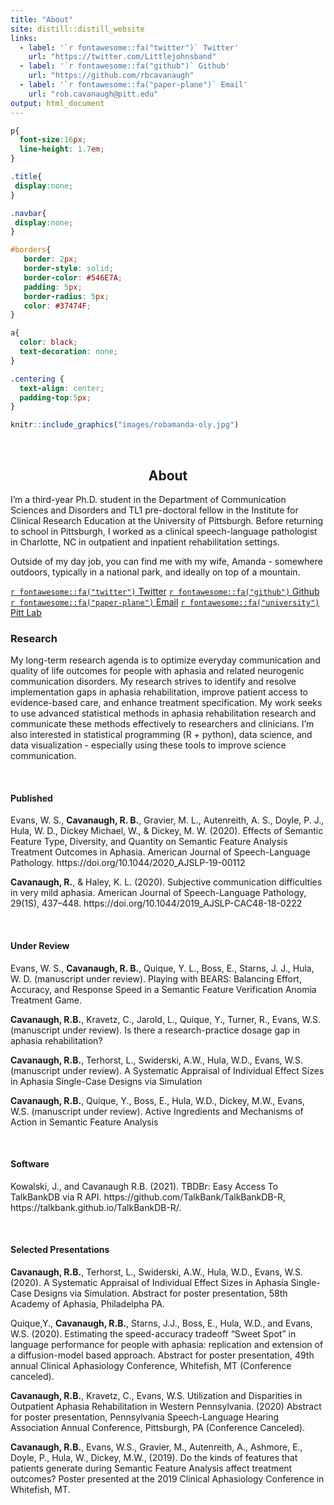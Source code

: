 ```yaml
---
title: "About"
site: distill::distill_website
links:
  - label: '`r fontawesome::fa("twitter")` Twitter'
    url: "https://twitter.com/Littlejohnsband"
  - label: '`r fontawesome::fa("github")` Github'
    url: "https://github.com/rbcavanaugh"
  - label: '`r fontawesome::fa("paper-plane")` Email'
    url: "rob.cavanaugh@pitt.edu"
output: html_document
---
```


```css

p{
  font-size:16px;
  line-height: 1.7em;
}

.title{
 display:none;
}

.navbar{
 display:none;
}

#borders{
   border: 2px; 
   border-style: solid;
   border-color: #546E7A;
   padding: 5px;
   border-radius: 5px;
   color: #37474F;
}

a{
  color: black;
  text-decoration: none;
}

.centering {
  text-align: center;
  padding-top:5px;
}
```


```r
knitr::include_graphics("images/robamanda-oly.jpg")
```

<br>

<center>

## About

</center>

I'm a third-year Ph.D. student in the Department of Communication Sciences and Disorders and TL1 pre-doctoral fellow in the Institute for Clinical Research Education at the University of Pittsburgh. Before returning to school in Pittsburgh, I worked as a clinical speech-language pathologist in Charlotte, NC in outpatient and inpatient rehabilitation settings.

Outside of my day job, you can find me with my wife, Amanda - somewhere outdoors, typically in a national park, and ideally on top of a mountain.

<div class = "centering">

[`r fontawesome::fa("twitter")` Twitter](https://twitter.com/Littlejohnsband){#borders} 
[`r fontawesome::fa("github")` Github](https://github.com/rbcavanaugh){#borders} 
[`r fontawesome::fa("paper-plane")` Email](rob.cavanaugh@pitt.edu){#borders}
[`r fontawesome::fa("university")` Pitt Lab](https://lrcl.pitt.edu){#borders}

</div>

<div style="clear:both;"></div>

### Research

My long-term research agenda is to optimize everyday communication and quality of life outcomes for people with aphasia and related neurogenic communication disorders. My research strives to identify and resolve implementation gaps in aphasia rehabilitation, improve patient access to evidence-based care, and enhance treatment specification. My work seeks to use advanced statistical methods in aphasia rehabilitation research and communicate these methods effectively to researchers and clinicians. I'm also interested in statistical programming (R + python), data science, and data visualization - especially using these tools to improve science communication.

</br>

#### Published

Evans, W. S., **Cavanaugh, R. B.**, Gravier, M. L., Autenreith, A. S., Doyle, P. J., Hula, W. D., Dickey Michael, W., & Dickey, M. W. (2020). Effects of Semantic Feature Type, Diversity, and Quantity on Semantic Feature Analysis Treatment Outcomes in Aphasia. American Journal of Speech-Language Pathology. https://doi.org/10.1044/2020_AJSLP-19-00112

**Cavanaugh, R.**, & Haley, K. L. (2020). Subjective communication difficulties in very mild aphasia. American Journal of Speech-Language Pathology, 29(1S), 437–448. https://doi.org/10.1044/2019_AJSLP-CAC48-18-0222

</br>

#### Under Review

Evans, W. S., **Cavanaugh, R. B.**, Quique, Y. L., Boss, E., Starns, J. J., Hula, W. D. (manuscript under review). Playing with BEARS: Balancing Effort, Accuracy, and Response Speed in a Semantic Feature Verification Anomia Treatment Game.

**Cavanaugh, R.B.**, Kravetz, C., Jarold, L., Quique, Y., Turner, R., Evans, W.S. (manuscript under review). Is there a research-practice dosage gap in aphasia rehabilitation? 

 **Cavanaugh, R.B.**, Terhorst, L., Swiderski, A.W., Hula, W.D., Evans, W.S. (manuscript under review). A Systematic Appraisal of Individual Effect Sizes in Aphasia Single-Case Designs via Simulation
 
 **Cavanaugh, R.B.**, Quique, Y., Boss, E., Hula, W.D., Dickey, M.W., Evans, W.S. (manuscript under review). Active Ingredients and Mechanisms of Action in Semantic Feature Analysis
 
</br>
 
#### Software

Kowalski, J., and Cavanaugh R.B. (2021). TBDBr: Easy Access To TalkBankDB via R API.
  https://github.com/TalkBank/TalkBankDB-R, https://talkbank.github.io/TalkBankDB-R/.

</br>

#### Selected Presentations

 **Cavanaugh, R.B.**, Terhorst, L., Swiderski, A.W., Hula, W.D., Evans, W.S. (2020). A Systematic Appraisal of Individual Effect Sizes in Aphasia Single-Case Designs via Simulation. Abstract for poster presentation, 58th Academy of Aphasia, Philadelpha PA.

Quique,Y., **Cavanaugh, R.B.**, Starns, J.J., Boss, E., Hula, W.D., and Evans, W.S. (2020). Estimating the speed-accuracy tradeoff “Sweet Spot” in language performance for people with aphasia: replication and extension of a diffusion-model based approach. Abstract for poster presentation, 49th annual Clinical Aphasiology Conference, Whitefish, MT (Conference canceled).  

**Cavanaugh, R.B.**, Kravetz, C., Evans, W.S. Utilization and Disparities in Outpatient Aphasia Rehabilitation in Western Pennsylvania. (2020) Abstract for poster presentation, Pennsylvania Speech-Language Hearing Association Annual Conference, Pittsburgh, PA (Conference Canceled).

**Cavanaugh, R.B.**, Evans, W.S., Gravier, M., Autenreith, A., Ashmore, E., Doyle, P., Hula, W., Dickey, M.W., (2019). Do the kinds of features that patients generate during Semantic Feature Analysis affect treatment outcomes? Poster presented at the 2019 Clinical Aphasiology Conference in Whitefish, MT. 
